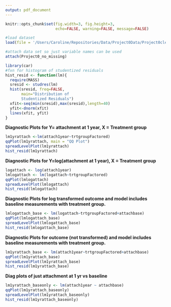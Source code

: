 ```yaml
---
output: pdf_document
---
```


```r
knitr::opts_chunk$set(fig.width=3, fig.height=3, 
                      echo=FALSE, warning=FALSE, message=FALSE)
```

```r
#load dataset
load(file = '/Users/Caroline/Repositories/Data/Project0Data/Project0cleandatanomissing.rda')

#attach data set so just variable names can be used 
attach(Project0_no_missing)

library(car)
#fxn for histogram of studentized residuals
hist_resid <- function(lm){
  require(MASS)
  sresid <- studres(lm) 
  hist(sresid, freq=FALSE, 
       main="Distribution of
       Studentized Residuals")
  xfit<-seq(min(sresid),max(sresid),length=40) 
  yfit<-dnorm(xfit) 
  lines(xfit, yfit)
}
```
__Diagnostic Plots for Y= attachment at 1 year, X = Treatment group__
\newline
```r
lm1yrattach <-lm(attach1year~trtgroupFactored)
qqPlot(lm1yrattach, main = "QQ Plot")
spreadLevelPlot(lm1yrattach)
hist_resid(lm1yrattach)
```
\newpage
__Diagnostic Plots for Y=log(attachment at 1 year), X = Treatment group__
\newline
```r
logattach <- log(attach1year)
lmlogattach <- lm(logattach~trtgroupFactored)
qqPlot(lmlogattach)
spreadLevelPlot(lmlogattach)
hist_resid(lmlogattach)
```
\newpage
__Diagnostic Plots for log transformed outcome and model includes baseline measurements with treatment group.__
\newline
```r
lmlogattach_base <- lm(logattach~trtgroupFactored+attachbase)
qqPlot(lmlogattach_base)
spreadLevelPlot(lmlogattach_base)
hist_resid(lmlogattach_base)
```
\newpage
__Diagnostic Plots for outcome (not transformed) and model includes baseline measurements with treatment group.__
\newline
```r
lm1yrattach_base <- lm(attach1year~trtgroupFactored+attachbase)
qqPlot(lm1yrattach_base)
spreadLevelPlot(lm1yrattach_base)
hist_resid(lm1yrattach_base)
```
\newpage
__Diag plots of just attachment at 1 yr vs baseline__
\newline
```r
lm1yrattach_baseonly <- lm(attach1year ~ attachbase)
qqPlot(lm1yrattach_baseonly)
spreadLevelPlot(lm1yrattach_baseonly)
hist_resid(lm1yrattach_baseonly)
```